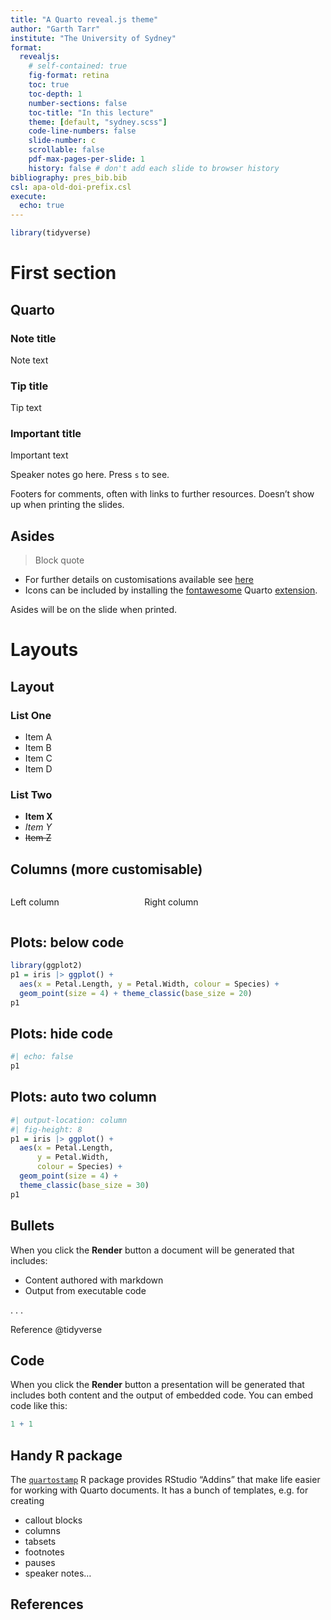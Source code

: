 ```yaml
---
title: "A Quarto reveal.js theme"
author: "Garth Tarr"
institute: "The University of Sydney"
format:
  revealjs:
    # self-contained: true
    fig-format: retina
    toc: true
    toc-depth: 1
    number-sections: false
    toc-title: "In this lecture"
    theme: [default, "sydney.scss"]
    code-line-numbers: false
    slide-number: c
    scrollable: false
    pdf-max-pages-per-slide: 1
    history: false # don't add each slide to browser history
bibliography: pres_bib.bib
csl: apa-old-doi-prefix.csl
execute:
  echo: true
---
```


```r
library(tidyverse)
```


# First section

## Quarto

:::{.callout-note}
### Note title
Note text
:::

:::{.callout-tip}
### Tip title
Tip text
:::

:::{.callout-important}
### Important title
Important text
:::


::: notes
Speaker notes go here. Press `s` to see. 
:::


::: footer
Footers for comments, often with links to further resources. Doesn't show up when printing the slides.
:::


## Asides

> Block quote

- For further details on customisations available see [here](https://quarto.org/docs/presentations/revealjs/)
- Icons can be included by installing the [fontawesome](https://github.com/quarto-ext/fontawesome) Quarto [extension](https://quarto.org/docs/extensions/).

::: aside
Asides will be on the slide when printed.
:::

# Layouts

## Layout

::: {layout-ncol="2"}
### List One

-   [Item A]{.blue}
-   [Item B]{.red}
-   [Item C]{.purple}
-   Item D

### List Two

-   **Item X**
-   *Item Y*
-   ~~Item Z~~
:::

## Columns (more customisable)

::: columns
::: {.column width="40%"}
Left column
:::

::: {.column width="60%"}
Right column
:::
:::

## Plots: below code

```r
library(ggplot2)
p1 = iris |> ggplot() +
  aes(x = Petal.Length, y = Petal.Width, colour = Species) + 
  geom_point(size = 4) + theme_classic(base_size = 20)
p1
```

## Plots: hide code

```r
#| echo: false
p1
```

## Plots: auto two column

```r
#| output-location: column
#| fig-height: 8
p1 = iris |> ggplot() +
  aes(x = Petal.Length, 
      y = Petal.Width, 
      colour = Species) + 
  geom_point(size = 4) + 
  theme_classic(base_size = 30)
p1
```



## Bullets

When you click the **Render** button a document will be generated that includes:

-   Content authored with markdown
-   Output from executable code

. . .

Reference @tidyverse

## Code

When you click the **Render** button a presentation will be generated that includes both content and the output of embedded code. You can embed code like this:

```r
1 + 1
```

## Handy R package

The [`quartostamp`](https://matt-dray.github.io/quartostamp/index.html) R package provides RStudio "Addins" that make life easier for working with Quarto documents. It has a bunch of templates, e.g. for creating 

- callout blocks
- columns
- tabsets
- footnotes
- pauses
- speaker notes...


## References
